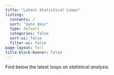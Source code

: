 ```yaml
---
title: "Latest Statistical Loops"
listing:
  contents: /
  sort: "date desc"
  type: default
  categories: false
  sort-ui: false
  filter-ui: false
page-layout: full
title-block-banner: false
---
```


Find below the latest loops on _statistical analysis_.
